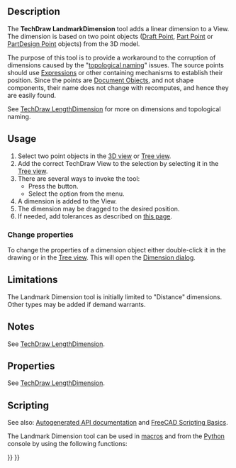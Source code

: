 <languages/>

{{Docnav
|[[TechDraw_AxoLengthDimension|AxoLengthDimension]]
|[[TechDraw_DimensionRepair|DimensionRepair]]
|[[TechDraw_Workbench|TechDraw]]
|IconL=TechDraw_AxoLengthDimension.svg
|IconR=TechDraw_DimensionRepair.svg
|IconC=Workbench_TechDraw.svg
}}

{{GuiCommand
|Name=TechDraw LandmarkDimension
|MenuLocation=TechDraw → Dimensions → Insert Landmark Dimension - EXPERIMENTAL
|Workbenches=[[TechDraw_Workbench|TechDraw]]
|Version=0.19
|SeeAlso=[[TechDraw_HorizontalDimension|TechDraw HorizontalDimension]], [[TechDraw_VerticalDimension|TechDraw VerticalDimension]]
}}

==Description==

The '''TechDraw LandmarkDimension''' tool adds a linear dimension to a View. The dimension is based on two point objects ([[Draft_Point|Draft Point]], [[Part_Point|Part Point]] or [[PartDesign_Point|PartDesign Point]] objects) from the 3D model.

The purpose of this tool is to provide a workaround to the corruption of dimensions caused by the "[[Topological_naming_problem|topological naming]]" issues. The source points should use [[Expressions|Expressions]] or other containing mechanisms to establish their position. Since the points are [[App_DocumentObject|Document Objects]], and not shape components, their name does not change with recomputes, and hence they are easily found.

See [[TechDraw_LengthDimension#Limitation|TechDraw LengthDimension]] for more on dimensions and topological naming.

==Usage==

# Select two point objects in the [[3D_view|3D view]] or [[Tree_view|Tree view]].
# Add the correct TechDraw View to the selection by selecting it in the [[Tree_view|Tree view]].
# There are several ways to invoke the tool:
#* Press the {{Button|[[Image:TechDraw_LandmarkDimension.svg|16px]] [[TechDraw_LandmarkDimension|Insert Landmark Dimension  - EXPERIMENTAL]]}} button.
#* Select the {{MenuCommand|TechDraw → Dimensions → [[Image:TechDraw_LandmarkDimension.svg|16px]] Insert Landmark Dimension  - EXPERIMENTAL}} option from the menu.
# A dimension is added to the View.
# The dimension may be dragged to the desired position.
# If needed, add tolerances as described on [[TechDraw_Geometric_dimensioning_and_tolerancing#Tolerances|this page]].

===Change properties===

To change the properties of a dimension object either double-click it in the drawing or in the [[Tree_view|Tree view]]. This will open the [[TechDraw_LengthDimension#Dimension_dialog|Dimension dialog]].

== Limitations ==

The Landmark Dimension tool is initially limited to "Distance" dimensions.  Other types may be added if demand warrants.

==Notes==

See [[TechDraw_LengthDimension#Notes|TechDraw LengthDimension]].

==Properties== 

See [[TechDraw_LengthDimension#Properties|TechDraw LengthDimension]].

==Scripting==

See also: [https://freecad.github.io/SourceDoc/ Autogenerated API documentation] and [[FreeCAD_Scripting_Basics|FreeCAD Scripting Basics]].

The Landmark Dimension tool can be used in [[Macros|macros]] and from the [[Python|Python]] console by using the following functions:

{{Code|code=
dim1 = FreeCAD.ActiveDocument.addObject("TechDraw::LandmarkDimension", "Landmark")
dim1.Type = "Distance"
dim1.References2D = [(TDView, "Vertex1")]
dim1.References3D = [(Point3d1, "Vertex1")]
dim1.References3D = [(Point3d2, "Vertex1")]
page.addView(dim1)
}}


{{Docnav
|[[TechDraw_AxoLengthDimension|AxoLengthDimension]]
|[[TechDraw_DimensionRepair|DimensionRepair]]
|[[TechDraw_Workbench|TechDraw]]
|IconL=TechDraw_AxoLengthDimension.svg
|IconR=TechDraw_DimensionRepair.svg
|IconC=Workbench_TechDraw.svg
}}

{{TechDraw Tools navi{{#translation:}}}}
{{Userdocnavi{{#translation:}}}}
